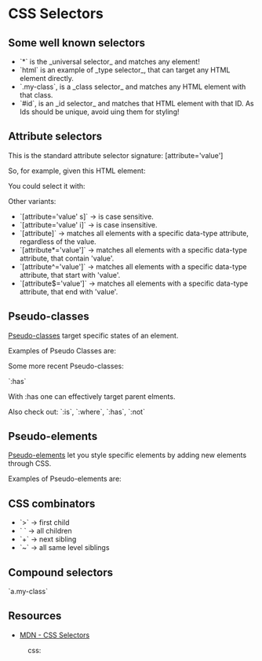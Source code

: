 = CSS Selectors =

== Some well known selectors ==

* `*` is the _universal selector_ and matches any element!
* `html` is an example of _type selector_, that can target any HTML element directly.
* `.my-class`, is a _class selector_ and matches any HTML element with that class.
* `#id`, is an _id selector_ and matches that HTML element with that ID. As Ids should be unique, avoid uing them for styling!

== Attribute selectors ==

This is the standard attribute selector signature:
[attribute='value']

So, for example, given this HTML element:

{{{html
    <div data-type="foo"></div>
}}}

You could select it with:

{{{css
    [data-type='foo'] {
      ...
    }
}}}

Other variants:

* `[attribute='value' s]` -> is case sensitive.
* `[attribute='value' i]` -> is case insensitive.
* `[attribute]` -> matches all elements with a specific data-type attribute, regardless of the value.
* `[attribute*='value']` -> matches all elements with a specific data-type attribute, that contain 'value'.
* `[attribute^='value']` -> matches all elements with a specific data-type attribute, that start with 'value'.
* `[attribute$='value']` -> matches all elements with a specific data-type attribute, that end with 'value'.

== Pseudo-classes ==

[[https://developer.mozilla.org/en-US/docs/Web/CSS/Pseudo-classes|Pseudo-classes]] target specific states of an element.

Examples of Pseudo Classes are:

{{{css
  a:hover {} /* when a link is hovered */
  p:nth-child(even) {} /* all even paragraphs */
}}}

Some more recent Pseudo-classes:

`:has`

With :has one can effectively target parent elments.

{{{css
  /* This selects an h1 element that has a p as an immediate sibling and styles the h1 with a margin of 1px */
  h1:has(+ p) {
    margin: 1px;
  }
}}}

Also check out: `:is`, `:where`, `:has`, `:not`

== Pseudo-elements ==

[[https://developer.mozilla.org/en-US/docs/Web/CSS/Pseudo-elements|Pseudo-elements]] let you style specific elements by adding new elements through CSS.

Examples of Pseudo-elements are:

{{{css
  .my-element::before { content: "..."} 
  .my-element::after { content: "..."} 
  .my-element::marker {} /* targets bullet points in a list */ 
}}}

== CSS combinators ==

* `>` -> first child
* ` ` -> all children
* `+` -> next sibling
* `~` -> all same level siblings

== Compound selectors ==

`a.my-class`

== Resources ==

* [[https://developer.mozilla.org/en-US/docs/Web/CSS/CSS_selectors|MDN - CSS Selectors]]

:css:
